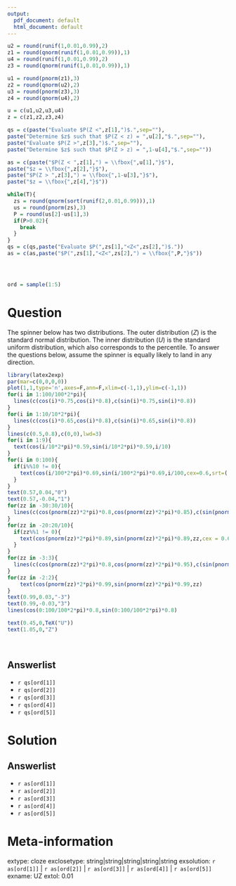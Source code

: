 ```yaml
---
output:
  pdf_document: default
  html_document: default
---
```


```r

u2 = round(runif(1,0.01,0.99),2)
z1 = round(qnorm(runif(1,0.01,0.99)),1)
u4 = round(runif(1,0.01,0.99),2)
z3 = round(qnorm(runif(1,0.01,0.99)),1)

u1 = round(pnorm(z1),3)
z2 = round(qnorm(u2),2)
u3 = round(pnorm(z3),3)
z4 = round(qnorm(u4),2)

u = c(u1,u2,u3,u4)
z = c(z1,z2,z3,z4)

qs = c(paste("Evaluate $P(Z <",z[1],")$.",sep=""),
paste("Determine $z$ such that $P(Z < z) = ",u[2],"$.",sep=""),
paste("Evaluate $P(Z >",z[3],")$.",sep=""),
paste("Determine $z$ such that $P(Z > z) = ",1-u[4],"$.",sep=""))

as = c(paste("$P(Z < ",z[1],") = \\fbox{",u[1],"}$"),
paste("$z = \\fbox{",z[2],"}$"),
paste("$P(Z > ",z[3],") = \\fbox{",1-u[3],"}$"),
paste("$z = \\fbox{",z[4],"}$"))

while(T){
  zs = round(qnorm(sort(runif(2,0.01,0.99))),1)
  us = round(pnorm(zs),3)
  P = round(us[2]-us[1],3)
  if(P>0.02){
    break
  }
}
qs = c(qs,paste("Evaluate $P(",zs[1],"<Z<",zs[2],")$."))
as = c(as,paste("$P(",zs[1],"<Z<",zs[2],") = \\fbox{",P,"}$"))




ord = sample(1:5)

```

Question
========

The spinner below has two distributions. The outer distribution ($Z$) is the standard normal distribution. The inner distribution ($U$) is the standard uniform distribution, which also corresponds to the percentile. To answer the questions below, assume the spinner is equally likely to land in any direction.

```r
library(latex2exp)
par(mar=c(0,0,0,0))
plot(1,1,type='n',axes=F,ann=F,xlim=c(-1,1),ylim=c(-1,1))
for(i in 1:100/100*2*pi){
  lines(c(cos(i)*0.75,cos(i)*0.8),c(sin(i)*0.75,sin(i)*0.8))
}
for(i in 1:10/10*2*pi){
  lines(c(cos(i)*0.65,cos(i)*0.8),c(sin(i)*0.65,sin(i)*0.8))
}
lines(c(0.5,0.8),c(0,0),lwd=3)
for(i in 1:9){
  text(cos(i/10*2*pi)*0.59,sin(i/10*2*pi)*0.59,i/10)
}
for(i in 0:100){
  if(i%%10 != 0){
    text(cos(i/100*2*pi)*0.69,sin(i/100*2*pi)*0.69,i/100,cex=0.6,srt=((i/100*360)+90)%%180-90)
  }
}
text(0.57,0.04,"0")
text(0.57,-0.04,"1")
for(zz in -30:30/10){
  lines(c(cos(pnorm(zz)*2*pi)*0.8,cos(pnorm(zz)*2*pi)*0.85),c(sin(pnorm(zz)*2*pi)*0.8,sin(pnorm(zz)*2*pi)*0.85))
}
for(zz in -20:20/10){
  if(zz%%1 != 0){
    text(cos(pnorm(zz)*2*pi)*0.89,sin(pnorm(zz)*2*pi)*0.89,zz,cex = 0.6)
  }
}
for(zz in -3:3){
  lines(c(cos(pnorm(zz)*2*pi)*0.8,cos(pnorm(zz)*2*pi)*0.95),c(sin(pnorm(zz)*2*pi)*0.8,sin(pnorm(zz)*2*pi)*0.95),lwd=2)
}
for(zz in -2:2){
    text(cos(pnorm(zz)*2*pi)*0.99,sin(pnorm(zz)*2*pi)*0.99,zz)
}
text(0.99,0.03,"-3")
text(0.99,-0.03,"3")
lines(cos(0:100/100*2*pi)*0.8,sin(0:100/100*2*pi)*0.8)

text(0.45,0,TeX("U"))
text(1.05,0,"Z")
```
\

Answerlist
--------
* `r qs[ord[1]]`
* `r qs[ord[2]]`
* `r qs[ord[3]]`
* `r qs[ord[4]]`
* `r qs[ord[5]]`

Solution
========

Answerlist
-------
* `r as[ord[1]]`
* `r as[ord[2]]`
* `r as[ord[3]]`
* `r as[ord[4]]`
* `r as[ord[5]]`

Meta-information
============
extype: cloze
exclosetype: string|string|string|string|string
exsolution: `r as[ord[1]]` | `r as[ord[2]]` | `r as[ord[3]]` | `r as[ord[4]]` | `r as[ord[5]]`
exname: UZ
extol: 0.01
